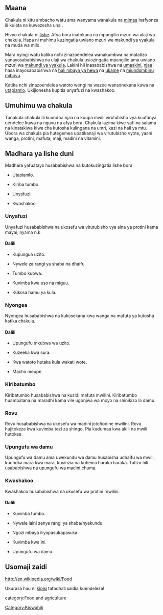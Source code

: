 {{Lang|[[Chakula|Kiswahili]] - [[Food|English]]}}
==Maana==
Chakula ni kitu ambacho watu ama wanyama wanakula na [[mimea]] inafyonza ili kuleta na kuwezesha uhai.

Hivyo chakula ni [[lishe]]. Afya bora inatokana na mpangilio mzuri wa ulaji wa chakula. Hapa ni muhimu kuzingatia uwiano mzuri wa [[makundi ya vyakula]] na muda wa milo.

Mara nyingi watu katika nchi zinazoendelea wanakumbwa na matatizo yanayosababishwa na ulaji wa chakula usiozingatia mpangilio ama uwiano mzuri wa [[makundi ya vyakula]]. Lakini hii inasababishwa na [[umaskini]], [[njaa]] hasa inayosababishwa na [[hali mbaya ya hewa]] na [[ukame]] na [[miundombinu mibovu]].

Katika nchi zinazoendelea watoto wengi na wazee wanaonekana kuwa na [[utapiamlo]]. Ukijionesha kupitia unyafuzi na kwashakoo.

==Umuhimu wa chakula==
Tunakula chakula ili kuondoa njaa na kuupa mwili virutubisho vya kuufanya uendelee kuwa na nguvu na afya bora. Chakula lazima kiwe safi na salama na kinatakiwa kiwe cha kutosha kulingana na umri, kazi na hali ya mtu. Ubora wa chakula pia hutegemea upatikanaji wa virutubisho vyote, yaani wanga, protini, mafuta, maji, madini na vitamini. 

==Madhara ya lishe duni== 
Madhara yafuatayo husababishwa na kutokuzingatia lishe bora. 

*Utapiamlo. 

*Kiriba tumbo. 

*Unyafuzi. 

*Kwashakoo. 

===Unyafuzi=== 
Unyafuzi husababishwa na ukosefu wa virutubisho vya aina ya protini kama mayai, nyama n.k. 

====Dalili==== 
*Kupungua uzito. 

*Nywele za rangi ya shaba na dhaifu. 

*Tumbo kubwa. 

*Kuvimba kwa uso na miguu. 

*Kukosa hamu ya kula. 

===Nyongea=== 
Nyongea husababishwa na kukosekana kwa wanga na mafuta ya kutosha katika chakula. 

====Dalili====
*Upungufu mkubwa wa uzito. 

*Kuzeeka kwa sura. 

*Kwa watoto hutaka kula wakati wote.

*Macho meupe. 

===Kiribatumbo=== 
Kiribatumbo husababishwa na kuzidi mafuta mwilini. Kiribatumbo huambatana na maradhi kama vile ugonjwa wa moyo na shinikizo la damu. 

===Rovu=== 
Rovu husababishwa na ukosefu wa madini joto/iodine mwilini. Rovu hujitokeza kwa kuvimba tezi za shingo. Pia kudumaa kwa akili na mwili hutokea. 

===Upungufu wa damu=== 
Upungufu wa damu ama uwekundu wa damu husabisha udhaifu wa mwili, kuchoka mara kwa mara, kusinzia na kuhema haraka haraka. Tatizo hili usababishwa na upungufu wa madini chuma. 

===Kwashakoo=== 
Kwashakoo husababishwa na ukosefu wa protini mwilini. 

====Dalili====
*Kuvimba tumbo. 

*Nywele laini zenye rangi ya shaba/nyekundu. 

*Ngozi mbaya iliyopasukapasuka. 

*Kuvimba kwa ini. 

*Upungufu wa damu.

==Usomaji zaidi==
http://en.wikipedia.org/wiki/Food

Ukurasa huu ni [[kipisi]] tafadhali saidia kuendeleza!


[[category:Food and agriculture]]
[[Category:Kiswahili]]